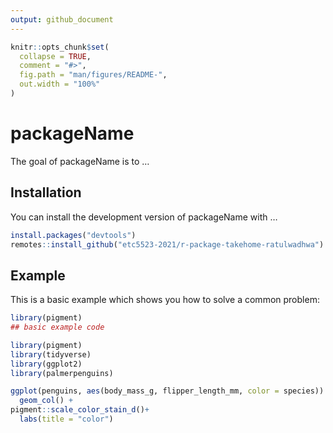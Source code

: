 ```yaml
---
output: github_document
---
```


<!-- README.md is generated from README.Rmd. Please edit that file -->

```r
knitr::opts_chunk$set(
  collapse = TRUE,
  comment = "#>",
  fig.path = "man/figures/README-",
  out.width = "100%"
)
```

# packageName

<!-- badges: start -->
<!-- badges: end -->

The goal of packageName is to ...

## Installation

You can install the development version of packageName with ...

```r
install.packages("devtools")
remotes::install_github("etc5523-2021/r-package-takehome-ratulwadhwa")
```

## Example

This is a basic example which shows you how to solve a common problem:

```r
library(pigment)
## basic example code
```

```r
library(pigment)
library(tidyverse)
library(ggplot2)
library(palmerpenguins)

ggplot(penguins, aes(body_mass_g, flipper_length_mm, color = species)) +
  geom_col() +
pigment::scale_color_stain_d()+
  labs(title = "color")
```


